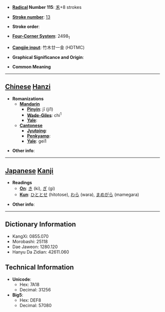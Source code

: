 * '''[[Wiktionary:Chinese radical index| Radical]] Number 115''': [[Wiktionary:Chinese radical index 禾|禾]]+8 strokes

* '''[[Wiktionary:Chinese total strokes index|Stroke number]]''': [[Wiktionary:Chinese total strokes index 13|13]]

* '''Stroke order''': 

* '''[[Wiktionary:Chinese four corner index|Four-Corner System]]''': 2498<sub>1</sub>

* '''[[Wiktionary:Chinese Cangjie index|Cangjie input]]''': 竹木廿一金 (HDTMC)

* '''Graphical Significance and Origin''': 

* '''Common Meaning'''

----

== [[Chinese]] [[Hanzi]] ==

* '''Romanizations'''
** '''[[Mandarin]]'''
*** '''[[Pinyin]]''': jī (ji1)
*** '''[[Wade-Giles]]''': chi<sup>1</sup>
*** '''[[Yale]]''': 
** '''[[Cantonese]]'''
*** '''[[Jyutping]]''':
*** '''[[Penkyamp]]''': 
*** '''[[Yale]]''': gei1

* '''Other info''': 

----

== [[Japanese]] [[Kanji]] ==

* '''Readings'''
** '''[[On]]''': [[き]] (ki), [[ぎ]] (gi)
** '''[[Kun]]''': [[ひととせ]] (hitotose), [[わら]] (wara), [[まめがら]] (mamegara)

* '''Other info''':  

----

== Dictionary Information ==

* KangXi: 0855.070
* Morobashi: 25118
* Dae Jaweon: 1280.120
* Hanyu Da Zidian: 42611.060

== Technical Information ==

* '''Unicode''':
** Hex: 7A18
** Decimal: 31256
* '''Big5''':
** Hex: DEF8
** Decimal: 57080